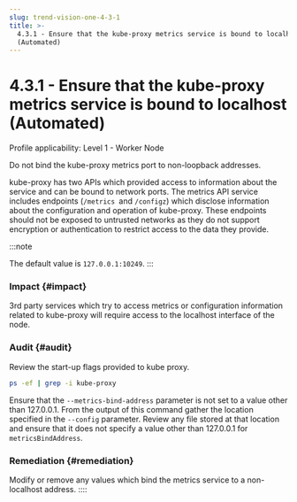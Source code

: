 ```yaml
---
slug: trend-vision-one-4-3-1
title: >-
  4.3.1 - Ensure that the kube-proxy metrics service is bound to localhost
  (Automated)
---
```

# 4.3.1 - Ensure that the kube-proxy metrics service is bound to localhost (Automated)

Profile applicability: Level 1 - Worker Node

Do not bind the kube-proxy metrics port to non-loopback addresses.

kube-proxy has two APIs which provided access to information about the service and can be bound to network ports. The metrics API service includes endpoints (`/metrics `and `/configz`) which disclose information about the configuration and operation of kube-proxy. These endpoints should not be exposed to untrusted networks as they do not support encryption or authentication to restrict access to the data they provide.

:::note

The default value is `127.0.0.1:10249`.
:::

### Impact {#impact}

3rd party services which try to access metrics or configuration information related to kube-proxy will require access to the localhost interface of the node.

### Audit {#audit}

Review the start-up flags provided to kube proxy.

```bash
ps -ef | grep -i kube-proxy
```

Ensure that the `--metrics-bind-address` parameter is not set to a value other than 127.0.0.1. From the output of this command gather the location specified in the `--config` parameter. Review any file stored at that location and ensure that it does not specify a value other than 127.0.0.1 for `metricsBindAddress`.

### Remediation {#remediation}

Modify or remove any values which bind the metrics service to a non-localhost address.
::::
